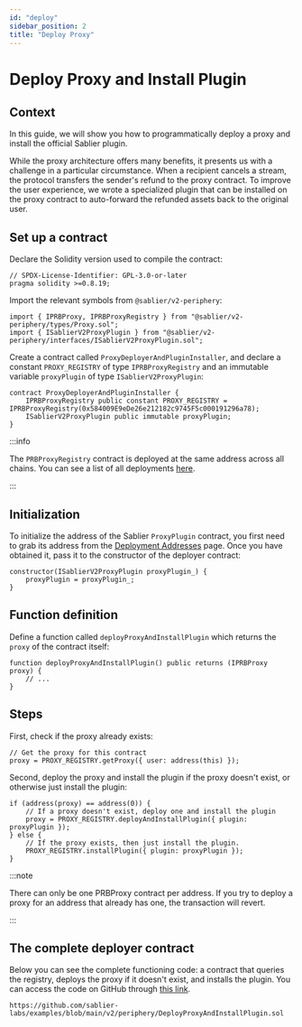 ```yaml
---
id: "deploy"
sidebar_position: 2
title: "Deploy Proxy"
---
```


# Deploy Proxy and Install Plugin


## Context

In this guide, we will show you how to programmatically deploy a proxy and install the official Sablier plugin.

While the proxy architecture offers many benefits, it presents us with a challenge in a particular circumstance. When a
recipient cancels a stream, the protocol transfers the sender's refund to the proxy contract. To improve the user
experience, we wrote a specialized plugin that can be installed on the proxy contract to auto-forward the refunded
assets back to the original user.

<AdmonitionSimpleCode />

## Set up a contract

Declare the Solidity version used to compile the contract:

```solidity
// SPDX-License-Identifier: GPL-3.0-or-later
pragma solidity >=0.8.19;
```

Import the relevant symbols from `@sablier/v2-periphery`:

```solidity
import { IPRBProxy, IPRBProxyRegistry } from "@sablier/v2-periphery/types/Proxy.sol";
import { ISablierV2ProxyPlugin } from "@sablier/v2-periphery/interfaces/ISablierV2ProxyPlugin.sol";
```

Create a contract called `ProxyDeployerAndPluginInstaller`, and declare a constant `PROXY_REGISTRY` of type
`IPRBProxyRegistry` and an immutable variable `proxyPlugin` of type `ISablierV2ProxyPlugin`:

```solidity
contract ProxyDeployerAndPluginInstaller {
    IPRBProxyRegistry public constant PROXY_REGISTRY = IPRBProxyRegistry(0x584009E9eDe26e212182c9745F5c000191296a78);
    ISablierV2ProxyPlugin public immutable proxyPlugin;
}
```

:::info

The `PRBProxyRegistry` contract is deployed at the same address across all chains. You can see a list of all deployments
[here](https://prbproxy.com/deployments).

:::

## Initialization

To initialize the address of the Sablier `ProxyPlugin` contract, you first need to grab its address from the
[Deployment Addresses](/contracts/v2/addresses) page. Once you have obtained it, pass it to the constructor of the
deployer contract:

```solidity
constructor(ISablierV2ProxyPlugin proxyPlugin_) {
    proxyPlugin = proxyPlugin_;
}
```

## Function definition

Define a function called `deployProxyAndInstallPlugin` which returns the `proxy` of the contract itself:

```solidity
function deployProxyAndInstallPlugin() public returns (IPRBProxy proxy) {
    // ...
}
```

## Steps

First, check if the proxy already exists:

```solidity
// Get the proxy for this contract
proxy = PROXY_REGISTRY.getProxy({ user: address(this) });
```

Second, deploy the proxy and install the plugin if the proxy doesn't exist, or otherwise just install the plugin:

```solidity
if (address(proxy) == address(0)) {
    // If a proxy doesn't exist, deploy one and install the plugin
    proxy = PROXY_REGISTRY.deployAndInstallPlugin({ plugin: proxyPlugin });
} else {
    // If the proxy exists, then just install the plugin.
    PROXY_REGISTRY.installPlugin({ plugin: proxyPlugin });
}
```

:::note

There can only be one PRBProxy contract per address. If you try to deploy a proxy for an address that already has one,
the transaction will revert.

:::

## The complete deployer contract

Below you can see the complete functioning code: a contract that queries the registry, deploys the proxy if it doesn't
exist, and installs the plugin. You can access the code on GitHub through
[this link](https://github.com/sablier-labs/examples/blob/main/v2/periphery/DeployProxyAndInstallPlugin.sol).

```solidity reference title="Proxy Deployer and Plugin Installer"
https://github.com/sablier-labs/examples/blob/main/v2/periphery/DeployProxyAndInstallPlugin.sol
```

